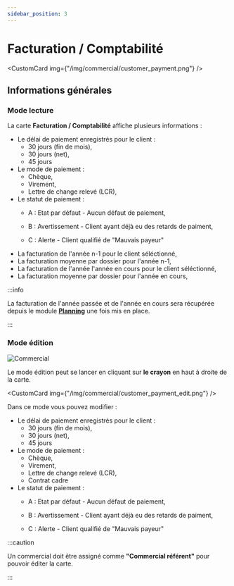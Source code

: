 ```yaml
---
sidebar_position: 3
---
```



# Facturation / Comptabilité

<CustomCard img={"/img/commercial/customer_payment.png"} />

## Informations générales

### Mode lecture

La carte **Facturation / Comptabilité** affiche plusieurs informations :

- Le délai de paiement enregistrés pour le client :
  - 30 jours (fin de mois),
  - 30 jours (net),
  - 45 jours
- Le mode de paiement :
  - Chèque,
  - Virement,
  - Lettre de change relevé (LCR),
- Le statut de paiement :
  - <p style={{ margin: 0, paddindLeft: "8px", backgroundColor: "#8CE99A" }}>
      A : Etat par défaut - Aucun défaut de paiement,
    </p>
  - <p style={{ margin: 0, paddindLeft: "8px", backgroundColor: "#FFE066" }}>
      B : Avertissement - Client ayant déjà eu des retards de paiment,
    </p>
  - <p style={{ margin: 0, paddindLeft: "8px", backgroundColor: "#FFA8A8" }}>
      C : Alerte - Client qualifié de "Mauvais payeur"
    </p>
- La facturation de l'année n-1 pour le client séléctionné,
- La facturation moyenne par dossier pour l'année n-1,
- La facturation de l'année l'année en cours pour le client séléctionné,
- La facturation moyenne par dossier pour l'année en cours,

:::info

La facturation de l'année passée et de l'année en cours sera récupérée depuis le module **[Planning](/docs/category/planning)** une fois mis en place.

:::

### Mode édition

<div style={{ display: "flex", gap: "8px", marginBottom: "32px" }}>
  <img src={"/img/illustration/pencil.svg"} alt="Commercial" />
  <p style={{ margin: 0 }}>
    Le mode édition peut se lancer en cliquant sur <b>le crayon</b> en haut à
    droite de la carte.
  </p>
</div>

<CustomCard img={"/img/commercial/customer_payment_edit.png"} />

Dans ce mode vous pouvez modifier :

- Le délai de paiement enregistrés pour le client :
  - 30 jours (fin de mois),
  - 30 jours (net),
  - 45 jours
- Le mode de paiement :
  - Chèque,
  - Virement,
  - Lettre de change relevé (LCR),
  - Contrat cadre
- Le statut de paiement :
  - <p style={{ margin: 0, paddindLeft: "8px", backgroundColor: "#8CE99A" }}>
      A : Etat par défaut - Aucun défaut de paiement,
    </p>
  - <p style={{ margin: 0, paddindLeft: "8px", backgroundColor: "#FFE066" }}>
      B : Avertissement - Client ayant déjà eu des retards de paiment,
    </p>
  - <p style={{ margin: 0, paddindLeft: "8px", backgroundColor: "#FFA8A8" }}>
      C : Alerte - Client qualifié de "Mauvais payeur"
    </p>

:::caution

Un commercial doit être assigné comme **"Commercial référent"** pour pouvoir éditer la carte.

:::
